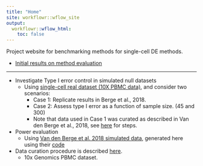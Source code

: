 ```yaml
---
title: "Home"
site: workflowr::wflow_site
output:
  workflowr::wflow_html:
    toc: false
---
```


Project website for benchmarking methods for single-cell DE methods. 

* [Initial results on method evaluation](eval_initial.html)


---

* Investigate Type I error control in simulated null datasets
    * Using [single-cell real dataset (10X PBMC data)](test.html), and consider two scenarios:
      * Case 1: Replicate results in Berge et al., 2018.  
      * Case 2: Assess type I error as a function of sample size. (45 and 300) 
      * Note that data used in Case 1 was curated as described in Van den Berge et al., 2018, see [here](pbmc_berge_null.html) for steps. 

* Power evaluation 
    * Using [Van den Berge et al. 2018 simulated data](sim_power_berge_pbmc_results.html), generated here using their [code](sim_power_berge_pbmc.html)
    

* Data curation procedure is described [here](../dsc/data/README.md).
    * 10x Genomics PBMC dataset. 


    

